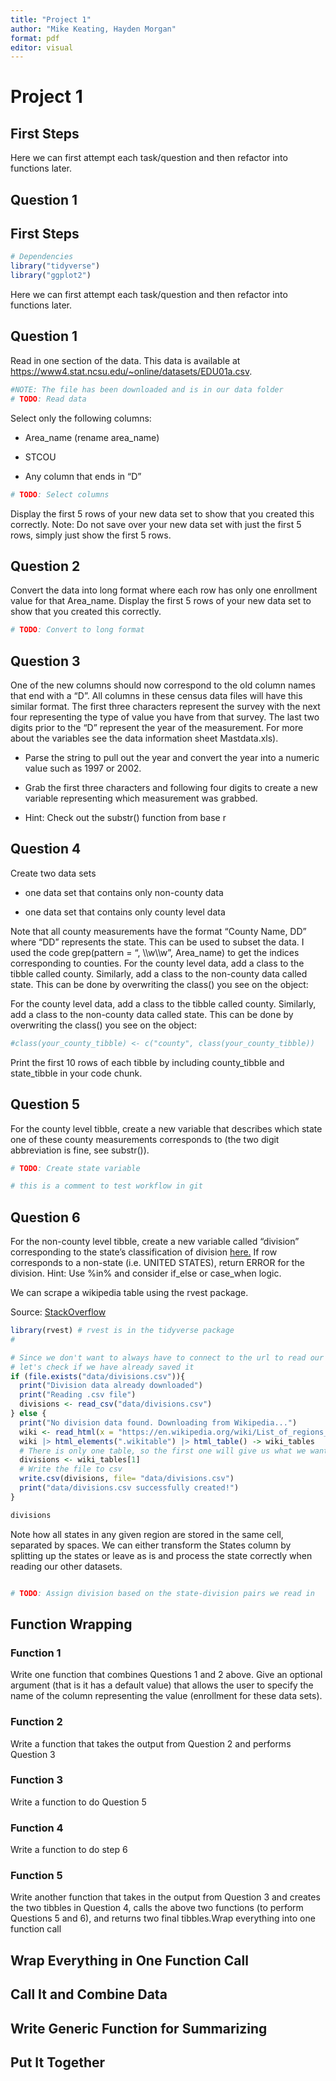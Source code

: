 ```yaml
---
title: "Project 1"
author: "Mike Keating, Hayden Morgan"
format: pdf
editor: visual
---
```


# Project 1


## First Steps

Here we can first attempt each task/question and then refactor into functions later.

## Question 1

## First Steps

```r
# Dependencies
library("tidyverse")
library("ggplot2")
```

Here we can first attempt each task/question and then refactor into functions later.

## Question 1


Read in one section of the data. This data is available at <https://www4.stat.ncsu.edu/~online/datasets/EDU01a.csv>.

```r
#NOTE: The file has been downloaded and is in our data folder 
# TODO: Read data
```

Select only the following columns:

-   Area_name (rename area_name)

-   STCOU

-   Any column that ends in "D"

```r
# TODO: Select columns
```

Display the first 5 rows of your new data set to show that you created this correctly. Note: Do not save over your new data set with just the first 5 rows, simply just show the first 5 rows.

## Question 2

Convert the data into long format where each row has only one enrollment value for that Area_name. Display the first 5 rows of your new data set to show that you created this correctly.

```r
# TODO: Convert to long format
```

## Question 3

One of the new columns should now correspond to the old column names that end with a “D”. All columns in these census data files will have this similar format. The first three characters represent the survey with the next four representing the type of value you have from that survey. The last two digits prior to the “D” represent the year of the measurement. For more about the variables see the data information sheet Mastdata.xls).

-   Parse the string to pull out the year and convert the year into a numeric value such as 1997 or 2002.

-   Grab the first three characters and following four digits to create a new variable representing which measurement was grabbed.

-   Hint: Check out the substr() function from base r

## Question 4

Create two data sets


-   one data set that contains only non-county data

-   one data set that contains only county level data


Note that all county measurements have the format “County Name, DD” where “DD” represents the state. This can be used to subset the data. I used the code grep(pattern = ", \\\\w\\\\w", Area_name) to get the indices corresponding to counties. For the county level data, add a class to the tibble called county. Similarly, add a class to the non-county data called state. This can be done by overwriting the class() you see on the object:

For the county level data, add a class to the tibble called county. Similarly, add a class to the non-county data called state. This can be done by overwriting the class() you see on the object:


```r
#class(your_county_tibble) <- c("county", class(your_county_tibble))
```

Print the first 10 rows of each tibble by including county_tibble and state_tibble in your code chunk.

## Question 5

For the county level tibble, create a new variable that describes which state one of these county measurements corresponds to (the two digit abbreviation is fine, see substr()).

```r
# TODO: Create state variable

# this is a comment to test workflow in git
```

## Question 6

For the non-county level tibble, create a new variable called “division” corresponding to the state’s classification of division [here.](https://en.wikipedia.org/wiki/List_of_regions_of_the_United_States) If row corresponds to a non-state (i.e. UNITED STATES), return ERROR for the division. Hint: Use %in% and consider if_else or case_when logic.


We can scrape a wikipedia table using the rvest package.

Source: [StackOverflow](https://stackoverflow.com/questions/73696551/r-webscraping-error-arguments-imply-differing-number-of-rows)

```r

library(rvest) # rvest is in the tidyverse package
# 

# Since we don't want to always have to connect to the url to read our data, 
# let's check if we have already saved it
if (file.exists("data/divisions.csv")){
  print("Division data already downloaded")
  print("Reading .csv file")
  divisions <- read_csv("data/divisions.csv")
} else {
  print("No division data found. Downloading from Wikipedia...")
  wiki <- read_html(x = "https://en.wikipedia.org/wiki/List_of_regions_of_the_United_States", package="xml2")
  wiki |> html_elements(".wikitable") |> html_table() -> wiki_tables
  # There is only one table, so the first one will give us what we want
  divisions <- wiki_tables[1]
  # Write the file to csv
  write.csv(divisions, file= "data/divisions.csv")
  print("data/divisions.csv successfully created!")
}

divisions

```

Note how all states in any given region are stored in the same cell, separated by spaces. We can either transform the States column by splitting up the states or leave as is and process the state correctly when reading our other datasets.

```r

```

```r
# TODO: Assign division based on the state-division pairs we read in
```

## Function Wrapping

### Function 1

Write one function that combines Questions 1 and 2 above. Give an optional argument (that is it has a default value) that allows the user to specify the name of the column representing the value (enrollment for these data sets).

### Function 2

Write a function that takes the output from Question 2 and performs Question 3

### Function 3

Write a function to do Question 5

### Function 4

Write a function to do step 6

### Function 5

Write another function that takes in the output from Question 3 and creates the two tibbles in Question 4, calls the above two functions (to perform Questions 5 and 6), and returns two final tibbles.Wrap everything into one function call

## Wrap Everything in One Function Call

## Call It and Combine Data

## Write Generic Function for Summarizing

## Put It Together

